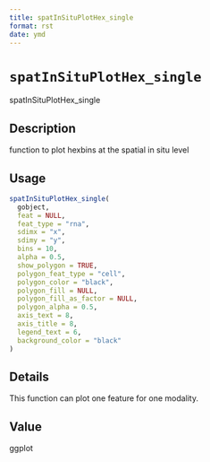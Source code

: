 ```yaml
--- 
title: spatInSituPlotHex_single 
format: rst 
date: ymd 
--- 
```

# `spatInSituPlotHex_single`

spatInSituPlotHex_single


## Description

function to plot hexbins at the spatial in situ level


## Usage

```r
spatInSituPlotHex_single(
  gobject,
  feat = NULL,
  feat_type = "rna",
  sdimx = "x",
  sdimy = "y",
  bins = 10,
  alpha = 0.5,
  show_polygon = TRUE,
  polygon_feat_type = "cell",
  polygon_color = "black",
  polygon_fill = NULL,
  polygon_fill_as_factor = NULL,
  polygon_alpha = 0.5,
  axis_text = 8,
  axis_title = 8,
  legend_text = 6,
  background_color = "black"
)
```


## Details

This function can plot one feature for one modality.


## Value

ggplot


